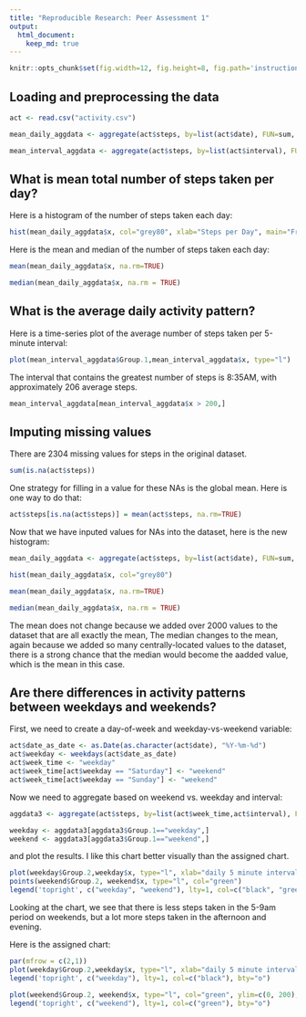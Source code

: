 ```yaml
---
title: "Reproducible Research: Peer Assessment 1"
output: 
  html_document:
    keep_md: true
---
```

```r
knitr::opts_chunk$set(fig.width=12, fig.height=8, fig.path='instructions_fig/', warning=FALSE, message=FALSE)
```

## Loading and preprocessing the data
```r
act <- read.csv("activity.csv")

mean_daily_aggdata <- aggregate(act$steps, by=list(act$date), FUN=sum, na.rm=TRUE)
```

```r
mean_interval_aggdata <- aggregate(act$steps, by=list(act$interval), FUN=mean, na.rm=TRUE)

```

## What is mean total number of steps taken per day?
Here is a histogram of the number of steps taken each day:
```r
hist(mean_daily_aggdata$x, col="grey80", xlab="Steps per Day", main="Frequency of Total Steps per Day")
```

Here is the mean and median of the number of steps taken each day:
```r
mean(mean_daily_aggdata$x, na.rm=TRUE)

median(mean_daily_aggdata$x, na.rm = TRUE)
```

## What is the average daily activity pattern?
Here is a time-series plot of the average number of steps taken per 5-minute interval:

```r
plot(mean_interval_aggdata$Group.1,mean_interval_aggdata$x, type="l")
```

The interval that contains the greatest number of steps is 8:35AM, with approximately 206 average steps.
```r
mean_interval_aggdata[mean_interval_aggdata$x > 200,]
```

## Imputing missing values
There are 2304 missing values for steps in the original dataset.

```r
sum(is.na(act$steps))
```

One strategy for filling in a value for these NAs is the global mean.  Here is one way to do that:
```r
act$steps[is.na(act$steps)] = mean(act$steps, na.rm=TRUE)
```

Now that we have inputed values for NAs into the dataset, here is the new histogram:
```r
mean_daily_aggdata <- aggregate(act$steps, by=list(act$date), FUN=sum, na.rm=TRUE)

hist(mean_daily_aggdata$x, col="grey80")

mean(mean_daily_aggdata$x, na.rm=TRUE)

median(mean_daily_aggdata$x, na.rm = TRUE)

```

The mean does not change because we added over 2000 values to the dataset that are all exactly the mean,  The median changes to the mean, again because we added so many centrally-located values to the dataset, there is a strong chance that the median would become the aadded value, which is the mean in this case.


## Are there differences in activity patterns between weekdays and weekends?

First, we need to create a day-of-week and weekday-vs-weekend variable:

```r
act$date_as_date <- as.Date(as.character(act$date), "%Y-%m-%d")
act$weekday <- weekdays(act$date_as_date)
act$week_time <- "weekday"
act$week_time[act$weekday == "Saturday"] <- "weekend"
act$week_time[act$weekday == "Sunday"] <- "weekend"
```

Now we need to aggregate based on weekend vs. weekday and interval:
```r
aggdata3 <- aggregate(act$steps, by=list(act$week_time,act$interval), FUN=mean, na.rm=TRUE)

weekday <- aggdata3[aggdata3$Group.1=="weekday",]
weekend <- aggdata3[aggdata3$Group.1=="weekend",]
```

and plot the results.  I like this chart better visually than the assigned chart.

```r
plot(weekday$Group.2,weekday$x, type="l", xlab="daily 5 minute intervals (HHMM)", ylab="steps")
points(weekend$Group.2, weekend$x, type="l", col="green")
legend('topright', c("weekday", "weekend"), lty=1, col=c("black", "green"), bty="o")
```

Looking at the chart, we see that there is less steps taken in the 5-9am period on weekends, but a lot more steps taken in the afternoon and evening.

Here is the assigned chart:
```r
par(mfrow = c(2,1))
plot(weekday$Group.2,weekday$x, type="l", xlab="daily 5 minute interval (HHMM)", ylab="steps")
legend('topright', c("weekday"), lty=1, col=c("black"), bty="o")

plot(weekend$Group.2, weekend$x, type="l", col="green", ylim=c(0, 200), xlab="daily 5 minute interval (HHMM)", ylab="steps")
legend('topright', c("weekend"), lty=1, col=c("green"), bty="o")

```